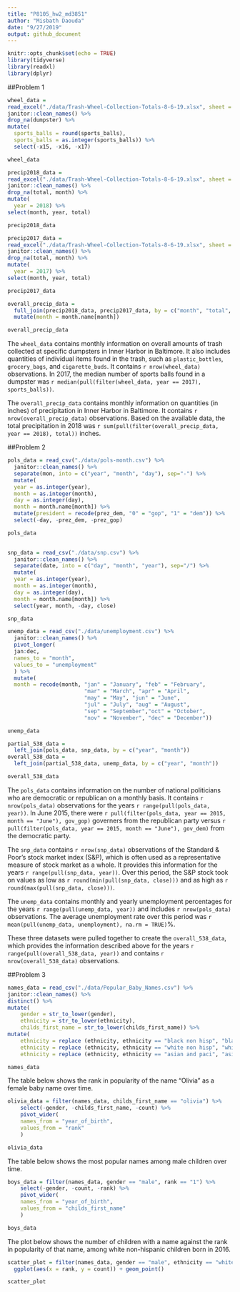 ```yaml
---
title: "P8105_hw2_md3851"
author: "Misbath Daouda"
date: "9/27/2019"
output: github_document
---
```


```r
knitr::opts_chunk$set(echo = TRUE)
library(tidyverse)
library(readxl)
library(dplyr)
```

##Problem 1

```r
wheel_data =
read_excel("./data/Trash-Wheel-Collection-Totals-8-6-19.xlsx", sheet = "Mr. Trash Wheel", skip = 1) %>%
janitor::clean_names() %>%
drop_na(dumpster) %>% 
mutate(
  sports_balls = round(sports_balls),
  sports_balls = as.integer(sports_balls)) %>% 
  select(-x15, -x16, -x17)

wheel_data
```

```r
precip2018_data =
read_excel("./data/Trash-Wheel-Collection-Totals-8-6-19.xlsx", sheet = "2018 Precipitation", skip = 1) %>%
janitor::clean_names() %>%
drop_na(total, month) %>%
mutate(
  year = 2018) %>%
select(month, year, total)

precip2018_data
```

```r
precip2017_data =
read_excel("./data/Trash-Wheel-Collection-Totals-8-6-19.xlsx", sheet = "2017 Precipitation", skip = 1) %>%
janitor::clean_names() %>% 
drop_na(total, month) %>%
mutate(
  year = 2017) %>%
select(month, year, total)

precip2017_data
```

```r
overall_precip_data = 
  full_join(precip2018_data, precip2017_data, by = c("month", "total", "year")) %>%
  mutate(month = month.name[month])

overall_precip_data

```

The `wheel_data` contains monthly information on overall amounts of trash collected at specific dumpsters in Inner Harbor in Baltimore. It also includes quantities of individual items found in the trash, such as `plastic_bottles`, `grocery_bags`, and `cigarette_buds`. It contains `r nrow(wheel_data)` observations. In 2017, the median number of sports balls found in a dumpster was `r median(pull(filter(wheel_data, year == 2017), sports_balls))`. 

The `overall_precip_data` contains monthly information on quantities (in inches) of precipitation in Inner Harbor in Baltimore. It contains `r nrow(overall_precip_data)` observations. Based on the available data, the total precipitation in 2018 was `r sum(pull(filter(overall_precip_data, year == 2018), total))` inches. 

##Problem 2

```r
pols_data = read_csv("./data/pols-month.csv") %>%
  janitor::clean_names() %>%
  separate(mon, into = c("year", "month", "day"), sep="-") %>%
  mutate(
  year = as.integer(year),
  month = as.integer(month),
  day = as.integer(day),
  month = month.name[month]) %>%
  mutate(president = recode(prez_dem, "0" = "gop", "1" = "dem")) %>%
  select(-day, -prez_dem, -prez_gop)

pols_data
  
```

```r
snp_data = read_csv("./data/snp.csv") %>%
  janitor::clean_names() %>%
  separate(date, into = c("day", "month", "year"), sep="/") %>%
  mutate(
  year = as.integer(year),
  month = as.integer(month),
  day = as.integer(day),
  month = month.name[month]) %>%
  select(year, month, -day, close)

snp_data
```

```r
unemp_data = read_csv("./data/unemployment.csv") %>%
  janitor::clean_names() %>%
  pivot_longer(
  jan:dec,
  names_to = "month",
  values_to = "unemployment"
  ) %>%
  mutate(
  month = recode(month, "jan" = "January", "feb" = "February", 
                        "mar" = "March", "apr" = "April",
                        "may" = "May", "jun" = "June", 
                        "jul" = "July", "aug" = "August", 
                        "sep" = "September","oct" = "October", 
                        "nov" = "November", "dec" = "December"))

unemp_data
```

```r
partial_538_data = 
  left_join(pols_data, snp_data, by = c("year", "month"))
overall_538_data = 
  left_join(partial_538_data, unemp_data, by = c("year", "month")) 

overall_538_data
```

The `pols_data` contains information on the number of national politicians who are democratic or republican on a monthly basis. It contains `r nrow(pols_data)` observations for the years `r range(pull(pols_data, year))`. In June 2015, there were `r pull(filter(pols_data, year == 2015, month == "June"), gov_gop)` governers from the republican party versus `r pull(filter(pols_data, year == 2015, month == "June"), gov_dem)` from the democratic party. 

The `snp_data` contains `r nrow(snp_data)` observations of the Standard & Poor’s stock market index (S&P), which is often used as a representative measure of stock market as a whole. It provides this information for the years `r range(pull(snp_data, year))`. Over this period, the S&P stock took on values as low as `r round(min(pull(snp_data, close)))` and as high as `r round(max(pull(snp_data, close)))`. 

The `unemp_data` contains monthly and yearly unemployment percentages for the years `r range(pull(unemp_data, year))` and includes `r nrow(pols_data)` observations. The average unemployment rate over this period was `r mean(pull(unemp_data, unemployment), na.rm = TRUE)`%.

These three datasets were pulled together to create the `overall_538_data`, which provides the information described above for the years `r range(pull(overall_538_data, year))` and contains `r nrow(overall_538_data)` observations.


##Problem 3

```r
names_data = read_csv("./data/Popular_Baby_Names.csv") %>%
janitor::clean_names() %>%
distinct() %>%
mutate(
    gender = str_to_lower(gender),
    ethnicity = str_to_lower(ethnicity),
    childs_first_name = str_to_lower(childs_first_name)) %>%
mutate(
    ethnicity = replace (ethnicity, ethnicity == "black non hisp", "black non hispanic"),
    ethnicity = replace (ethnicity, ethnicity == "white non hisp", "white non hispanic"),
    ethnicity = replace (ethnicity, ethnicity == "asian and paci", "asian and pacific islander"))

names_data
```

The table below shows the rank in popularity of the name “Olivia” as a female baby name over time.
```r
olivia_data = filter(names_data, childs_first_name == "olivia") %>%
    select(-gender, -childs_first_name, -count) %>%
    pivot_wider(
    names_from = "year_of_birth", 
    values_from = "rank"
    )

olivia_data
```

The table below shows the most popular names among male children over time.
```r
boys_data = filter(names_data, gender == "male", rank == "1") %>%
    select(-gender, -count, -rank) %>%
    pivot_wider(
    names_from = "year_of_birth", 
    values_from = "childs_first_name"
    )

boys_data
```

The plot below shows the number of children with a name against the rank in popularity of that name, among white non-hispanic children born in 2016. 
```r
scatter_plot = filter(names_data, gender == "male", ethnicity == "white non hispanic", year_of_birth == "2016") %>%
  ggplot(aes(x = rank, y = count)) + geom_point()

scatter_plot 

```

